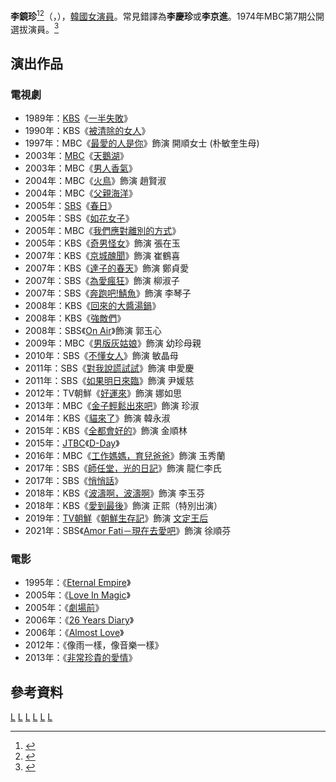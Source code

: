 {{藝人
| 姓名 = 李鏡珍
| 類型 = 女演員
| 相片 = 
| 國籍 = {{KOR}}
| 出生日期 = {{birth_date_and_age|1956|10|2}}
| 出生地 = {{KOR}}[[首爾特別市|首爾特別市]]
| 語言 = [[韓語|韓語]]、[[英語|英語]]
| 教育程度 = [[湖西大學|湖西大學]]高爾夫球學[[學士|學士]]
| 出道日期 = 1975年
| 經紀公司 = Fe Entertainment
}}

'''李鏡珍'''<ref>{{cite news|url=https://newslibrary.naver.com/viewer/index.nhn?articleId=1978091600329205006&editNo=2&printCount=1&publishDate=1978-09-16&officeId=00032&pageNo=5&printNo=10143&publishType=00020|title=「풋나기」벗어나 자기世界 굳힌 탤런트 李 鏡 珍양 발랄하고 깜찍한 個性美|publisher=[[京鄉新聞|京鄉新聞]]|date=1978-09-16|accessdate=2021-03-08}}</ref><ref>{{cite news|url=https://newslibrary.naver.com/viewer/index.nhn?articleId=1981091400209212001&editNo=2&printCount=1&publishDate=1981-09-14&officeId=00020&pageNo=12&printNo=18444&publishType=00020|title="美貌보다는個性" 人氣상승의 女子탤런트들|publisher=[[東亞日報|東亞日報]]|author=金洪默|date=1981-09-14|accessdate=2021-03-08}}</ref>（{{lang-ko|'''이경진'''}}，{{bd|1956年|10月2日}}），[[韓國|韓國]][[女演員|女演員]]。常見錯譯為'''李慶珍'''或'''李京進'''。1974年MBC第7期公開選拔演員。<ref>{{cite news|url=https://newslibrary.naver.com/viewer/index.nhn?articleId=1975032200329204019&editNo=2&printCount=1&publishDate=1975-03-22&officeId=00032&pageNo=4&printNo=9073&publishType=00020|title=탤런트·코미디언 最終合格者 발표|publisher=京鄉新聞|date=1975-03-22|accessdate=2021-03-08}}</ref>

== 演出作品 ==
=== 電視劇 ===
*1989年：[[韓國放送公社|KBS]]《[[一半失敗|一半失敗]]》
*1990年：KBS《[[被清除的女人|被清除的女人]]》
*1997年：MBC《[[最愛的人是你|最愛的人是你]]》飾演 開順女士 (朴敏奎生母)
*2003年：[[文化廣播_(韓國)|MBC]]《[[天鵝湖_(電視劇)|天鵝湖]]》
*2003年：MBC《[[男人香氣|男人香氣]]》
*2004年：MBC《[[火鳥_(韓國電視劇)|火鳥]]》飾演 趙賢淑
*2004年：MBC《[[父親海洋|父親海洋]]》
*2005年：[[SBS_(韓國)|SBS]]《[[春日_(韩国电视剧)|春日]]》
*2005年：SBS《[[如花女子|如花女子]]》
*2005年：MBC《[[我們應對離別的方式|我們應對離別的方式]]》
*2005年：KBS《[[奇男怪女|奇男怪女]]》飾演 張在玉
*2007年：KBS《[[京城醜聞|京城醜聞]]》飾演 崔鶴喜
*2007年：KBS《[[達子的春天|達子的春天]]》飾演 鄭貞愛
*2007年：SBS《[[為愛瘋狂|為愛瘋狂]]》飾演 柳淑子
*2007年：SBS《[[奔跑吧!鯖魚|奔跑吧!鯖魚]]》飾演 李琴子
*2008年：KBS《[[回來的大醬湯鍋|回來的大醬湯鍋]]》
*2008年：KBS《[[強敵們|強敵們]]》
*2008年：SBS《[[On_Air|On Air]]》飾演 郭玉心
*2009年：MBC《[[男版灰姑娘|男版灰姑娘]]》飾演 幼珍母親
*2010年：SBS《[[不懂女人|不懂女人]]》飾演 敏晶母
*2011年：SBS《[[對我說謊試試|對我說謊試試]]》飾演 申愛慶
*2011年：SBS《[[如果明日來臨|如果明日來臨]]》飾演 尹媛慈
*2012年：TV朝鮮《[[好運來|好運來]]》飾演 娜如思
*2013年：MBC《[[金子輕鬆出來吧|金子輕鬆出來吧]]》飾演 珍淑
*2014年：KBS《[[貓來了|貓來了]]》飾演 韓永淑
*2015年：KBS《[[全都會好的|全都會好的]]》飾演 金順林
*2015年：[[JTBC|JTBC]]《[[D-Day_(電視劇)|D-Day]]》
*2016年：MBC《[[工作媽媽，育兒爸爸|工作媽媽，育兒爸爸]]》飾演 玉秀蘭
*2017年：SBS《[[師任堂，光的日記|師任堂，光的日記]]》飾演 龍仁李氏
*2017年：SBS《[[悄悄話_(電視劇)|悄悄話]]》
*2018年：KBS《[[波濤啊，波濤啊|波濤啊，波濤啊]]》飾演 李玉芬
*2018年：KBS《[[愛到最後|愛到最後]]》飾演 正熙（特別出演）
*2019年：[[TV朝鮮|TV朝鮮]]《[[朝鮮生存記|朝鮮生存記]]》飾演 [[文定王后|文定王后]]
*2021年：SBS《[[Amor_Fati－現在去愛吧|Amor Fati－現在去愛吧]]》飾演 徐順芬

=== 電影 ===
*1995年：《[[Eternal_Empire|Eternal Empire]]》
*2005年：《[[Love_In_Magic|Love In Magic]]》
*2005年：《[[劇場前|劇場前]]》
*2006年：《[[26_Years_Diary|26 Years Diary]]》
*2006年：《[[Almost_Love|Almost Love]]》
*2012年：《像雨一樣，像音樂一樣》
*2013年：《[[非常珍貴的愛情|非常珍貴的愛情]]》

== 參考資料 ==
{{reflist}}

{{百想藝術大賞電視部門女子新人演技賞}}
{{百想藝術大賞電視部門女子最優秀演技}}
{{金銀淑作品}}
[[Category:韓國電視女演員|L]]
[[Category:韓國電影女演員|L]]
[[Category:湖西大學校友|L]]
[[Category:全羅北道出身人物|L]]
[[Category:益山市出身人物|L]]
[[Category:李姓|L]]